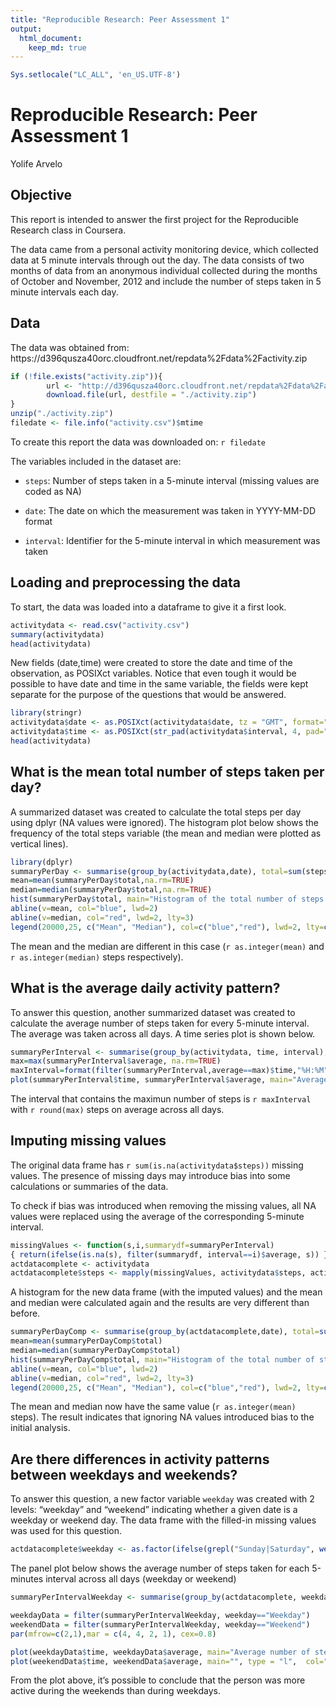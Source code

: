 ---
title: "Reproducible Research: Peer Assessment 1"
output:
  html_document:
    keep_md: true
---

``` {r setlocale, echo=FALSE}
Sys.setlocale("LC_ALL", 'en_US.UTF-8')
```

# Reproducible Research: Peer Assessment 1
Yolife Arvelo

## Objective
This report is intended to answer the first project for the Reproducible
Research class in Coursera.

The data came from a personal activity monitoring device, which collected data
at 5 minute intervals through out the day. The data consists of two months of data from an
anonymous individual collected during the months of October and November, 2012 and include the
number of steps taken in 5 minute intervals each day.

## Data
The data was obtained from: https://d396qusza40orc.cloudfront.net/repdata%2Fdata%2Factivity.zip

```{r downloadFile}
if (!file.exists("activity.zip")){
        url <- "http://d396qusza40orc.cloudfront.net/repdata%2Fdata%2Factivity.zip"
        download.file(url, destfile = "./activity.zip")
}
unzip("./activity.zip")
filedate <- file.info("activity.csv")$mtime
```

To create this report the data was downloaded on: `r filedate`

The variables included in the dataset are:

- `steps`: Number of steps taken in a 5-minute interval (missing values are coded as NA)

- `date`: The date on which the measurement was taken in YYYY-MM-DD format

- `interval`: Identifier for the 5-minute interval in which measurement was taken

## Loading and preprocessing the data
To start, the data was loaded into a dataframe to give it a first look.
```{r loadViewData}
activitydata <- read.csv("activity.csv")
summary(activitydata)
head(activitydata)
```

New fields (date,time) were created to store the date and time of the observation, as POSIXct variables. Notice that even tough it would be possible to have date and time in the same variable, the fields were kept separate for the purpose of the questions that would be answered.

```{r newDateField}
library(stringr)
activitydata$date <- as.POSIXct(activitydata$date, tz = "GMT", format="%Y-%m-%d")
activitydata$time <- as.POSIXct(str_pad(activitydata$interval, 4, pad="0"), tz = "GMT", format="%H%M")
head(activitydata)
```

## What is the mean total number of steps taken per day?

A summarized dataset was created to calculate the total steps per day using dplyr (NA values were ignored). The histogram plot below shows the frequency of the total steps variable (the mean and median were plotted as vertical lines).
```{r summariseData}
library(dplyr)
summaryPerDay <- summarise(group_by(activitydata,date), total=sum(steps,na.rm=TRUE))
mean=mean(summaryPerDay$total,na.rm=TRUE)
median=median(summaryPerDay$total,na.rm=TRUE)
hist(summaryPerDay$total, main="Histogram of the total number of steps taken each day", col="lightgreen", xlab="Number of steps")
abline(v=mean, col="blue", lwd=2)
abline(v=median, col="red", lwd=2, lty=3)
legend(20000,25, c("Mean", "Median"), col=c("blue","red"), lwd=2, lty=c(1,3))
```

The mean and the median are different in this case (`r as.integer(mean)` and `r as.integer(median)` steps respectively).


## What is the average daily activity pattern?
To answer this question, another summarized dataset was created to calculate the average number of
steps taken for every 5-minute interval. The average was taken across all days. A time series plot is shown below.
```{r summariseIntervalData}
summaryPerInterval <- summarise(group_by(activitydata, time, interval), average=mean(steps,na.rm=TRUE))
max=max(summaryPerInterval$average, na.rm=TRUE)
maxInterval=format(filter(summaryPerInterval,average==max)$time,"%H:%M")
plot(summaryPerInterval$time, summaryPerInterval$average, main="Average number of steps taken per 5-minute interval", type = "l",  col="green", xlab="Average number of steps", ylab="Time interval")
```

The interval that contains the maximun number of steps is `r maxInterval` with `r round(max)` steps on average across all days.

## Imputing missing values
The original data frame has `r sum(is.na(activitydata$steps))` missing values. The presence of missing days may introduce bias into some calculations or summaries of the data.

To check if bias was introduced when removing the missing values, all NA values were replaced using
the average of the corresponding 5-minute interval.
```{r imputingNA}
missingValues <- function(s,i,summarydf=summaryPerInterval)
{ return(ifelse(is.na(s), filter(summarydf, interval==i)$average, s)) }
actdatacomplete <- activitydata
actdatacomplete$steps <- mapply(missingValues, activitydata$steps, activitydata$interval)
```

A histogram for the new data frame (with the imputed values) and the mean and median were calculated again and the results are very different than before.
```{r summariseCompleteData}
summaryPerDayComp <- summarise(group_by(actdatacomplete,date), total=sum(steps))
mean=mean(summaryPerDayComp$total)
median=median(summaryPerDayComp$total)
hist(summaryPerDayComp$total, main="Histogram of the total number of steps taken each day", col="lightgreen", xlab="Number of steps")
abline(v=mean, col="blue", lwd=2)
abline(v=median, col="red", lwd=2, lty=3)
legend(20000,25, c("Mean", "Median"), col=c("blue","red"), lwd=2, lty=c(1,3))
```

The mean and median now have the same value (`r as.integer(mean)` steps). The result indicates that ignoring NA values introduced bias to the initial analysis.

## Are there differences in activity patterns between weekdays and weekends?
To answer this question, a new factor variable `weekday` was created with 2 levels: "weekday" and "weekend" indicating whether a given date is a weekday or weekend day. The data frame with the filled-in missing values was used for this question.

```{r createWeekdayFactor}
actdatacomplete$weekday <- as.factor(ifelse(grepl("Sunday|Saturday", weekdays(actdatacomplete$date)),"Weekend", "Weekday"))
```

The panel plot below shows the average number of steps taken for each 5-minutes interval across all days (weekday or weekend)
```{r makeWeekdayPlot}
summaryPerIntervalWeekday <- summarise(group_by(actdatacomplete, weekday, time), average=mean(steps))

weekdayData = filter(summaryPerIntervalWeekday, weekday=="Weekday")
weekendData = filter(summaryPerIntervalWeekday, weekday=="Weekend")
par(mfrow=c(2,1),mar = c(4, 4, 2, 1), cex=0.8)

plot(weekdayData$time, weekdayData$average, main="Average number of steps taken per 5-minute interval (Weekday/Weekend)", type = "l",  col="green", xlab="", ylab="Steps (Weekday)")
plot(weekendData$time, weekendData$average, main="", type = "l",  col="green", xlab="Time interval", ylab="Steps (Weekend)")
```

From the plot above, it's possible to conclude that the person was more active during the weekends than during weekdays.
